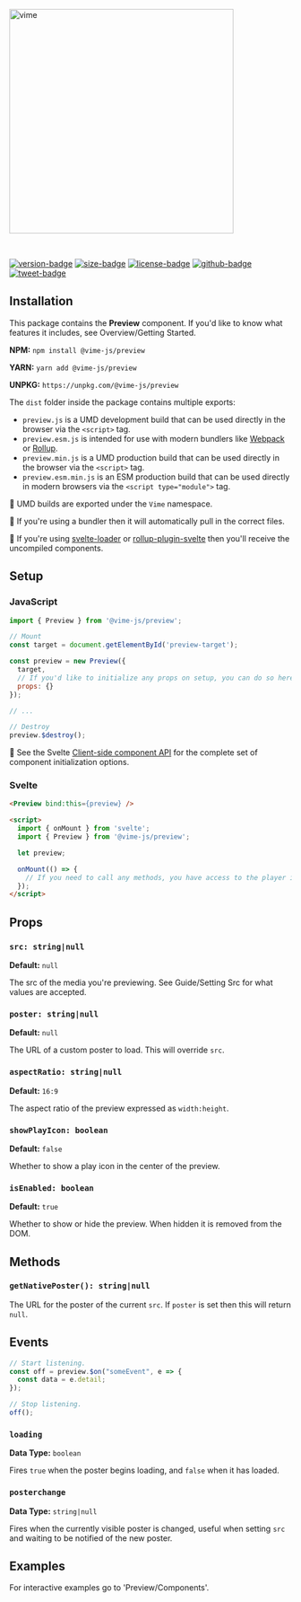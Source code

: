 
<Meta title="Packages/Preview/Getting Started" />

<img
  width="400px"
  alt="vime"
  src="/brand/vime-preview--dark.svg"
/>

<br/>

[![version-badge]][package]
[![size-badge]][size]
[![license-badge]][license]
[![github-badge]][github]
[![tweet-badge]][tweet]

[package]: https://www.npmjs.com/package/@vime-js/preview
[version-badge]: https://img.shields.io/npm/v/@vime-js/preview?style=flat-square
[size]: https://bundlephobia.com/result?p=@vime-js/preview
[size-badge]: https://img.shields.io/bundlephobia/minzip/@vime-js/preview?label=min%2Bgzip
[license]: https://github.com/vime-js/vime/blob/master/LICENSE
[license-badge]: https://img.shields.io/github/license/vime-js/vime?color=blue&style=flat-square
[tweet]: https://twitter.com/intent/tweet?text=Check%20out%20Vime%20%28https%3A%2F%2Fgithub.com%2Fvime-js%2Fvime%29%2C%20it%20makes%20embedding%20and%20using%20media%20players%20for%20the%20web%20simple.%20It%20supports%20Html5%2C%20YouTube%2C%20Dailymotion%2C%20Vimeo%20and%20more%20to%20come%21
[tweet-badge]: https://img.shields.io/twitter/url?style=social&url=https%3A%2F%2Fgithub.com%2Fvime-js%2Fvime
[github]: https://github.com/vime-js/vime
[github-badge]: https://img.shields.io/github/stars/vime-js/vime?style=social

## Installation

This package contains the **Preview** component. If you'd like to know what features it includes,
see <LinkTo kind="overview-getting-started--page">Overview/Getting Started</LinkTo>.

**NPM:** `npm install @vime-js/preview`

**YARN:** `yarn add @vime-js/preview`

**UNPKG:** `https://unpkg.com/@vime-js/preview`

The `dist` folder inside the package contains multiple exports:

- `preview.js` is a UMD development build that can be used directly in the browser via the `<script>` tag.
- `preview.esm.js` is intended for use with modern bundlers like [Webpack](https://webpack.js.org/) or [Rollup](http://rollupjs.org/guide/en/).
- `preview.min.js` is a UMD production build that can be used directly in the browser via the `<script>` tag.
- `preview.esm.min.js` is an ESM production build that can be used directly in modern browsers via the `<script type="module">` tag.

📝 UMD builds are exported under the `Vime` namespace.

📝 If you're using a bundler then it will automatically pull in the correct files.

📝 If you're using [svelte-loader](https://github.com/sveltejs/svelte-loader) or [rollup-plugin-svelte](https://github.com/sveltejs/rollup-plugin-svelte) then you'll receive the uncompiled components.

## Setup

### JavaScript

```js
import { Preview } from '@vime-js/preview';

// Mount
const target = document.getElementById('preview-target');

const preview = new Preview({ 
  target,
  // If you'd like to initialize any props on setup, you can do so here.
  props: {}
});

// ...

// Destroy
preview.$destroy();
```

📝 See the Svelte [Client-side component API](https://svelte.dev/docs#Client-side_component_API) for the complete set of component initialization options.

### Svelte

```html
<Preview bind:this={preview} />

<script>
  import { onMount } from 'svelte';
  import { Preview } from '@vime-js/preview';

  let preview;

  onMount(() => {
    // If you need to call any methods, you have access to the player instance here.
  });
</script>
```

## Props

### `src: string|null`

**Default:** `null`

The src of the media you're previewing. See <LinkTo kind="guides-setting-src--page">Guide/Setting Src</LinkTo> for 
what values are accepted.

### `poster: string|null`

**Default:** `null`

The URL of a custom poster to load. This will override `src`.

### `aspectRatio: string|null`

**Default:** `16:9`

The aspect ratio of the preview expressed as `width:height`.

### `showPlayIcon: boolean`

**Default:** `false`

Whether to show a play icon in the center of the preview.

### `isEnabled: boolean`

**Default:** `true`

Whether to show or hide the preview. When hidden it is removed from the DOM.

## Methods

### `getNativePoster(): string|null`

The URL for the poster of the current `src`. If `poster` is set then this will return `null`.

## Events

```js
// Start listening.
const off = preview.$on("someEvent", e => {
  const data = e.detail;
});

// Stop listening.
off();
```

### `loading`

**Data Type:** `boolean`

Fires `true` when the poster begins loading, and `false` when it has loaded.

### `posterchange`

**Data Type:** `string|null`

Fires when the currently visible poster is changed, useful when setting `src` and waiting to be notified
of the new poster.

## Examples

For interactive examples go to 'Preview/Components'.
